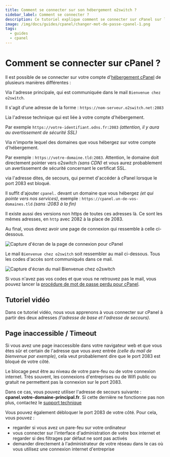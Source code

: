 ```yaml
---
title: Comment se connecter sur son hébergement o2switch ?
sidebar_label: Comment se connecter ?
description: Ce tutoriel explique comment se connecter sur cPanel sur l'offre d'hébergement web mutualisé o2switch
image: /img/docs/guides/cpanel/changer-mot-de-passe-cpanel-1.png
tags:
  - guides
  - cpanel
---
```


# Comment se connecter sur cPanel ?

Il est possible de se connecter sur votre compte d'[hébergement cPanel](https://www.o2switch.fr/hebergement-illimite/)
de plusieurs manières différentes :

<Badge text="A" type="danger" /> Via l'adresse principale, qui est communiquée dans le mail `Bienvenue chez o2switch`.

Il s'agit d'une adresse de la forme : `https://nom-serveur.o2switch.net:2083`

<Badge text="B" type="danger" /> Lia l'adresse technique qui est liée à votre compte d'hébergement.

Par exemple `https://votre-identifiant.odns.fr:2083` *(attention, il y aura au avertissement de sécurité SSL)*

<Badge text="C" type="danger" /> Via n'importe lequel des domaines que vous hébergez sur votre compte d'hébergement.

Par exemple : `https://votre-domaine.tld:2083`. Attention, le domaine doit directement pointer vers o2switch 
*(sans CDN)* et vous aurez probablement un avertissement de sécurité concernant le certificat SSL.

<Badge text="D" type="danger" /> via l'adresse dites, de secours, qui permet d'accéder à cPanel lorsque le port 2083 est
bloqué.

Il suffit d'ajouter `cpanel.` devant un domaine que vous hébergez *(et qui pointe vers nos services)*, exemple :
`https://cpanel.un-de-vos-domaines.tld` *(sans :2083 à la fin)*

Il existe aussi des versions non https de toutes ces adresses là. Ce sont les mêmes adresses, en `http` avec 2082 à la
place de 2083.

Au final, vous devez avoir une page de connexion qui ressemble à celle ci-dessous.

<Image
    src="/img/docs/guides/cpanel/o2switch-connexion-cpanel.png"
    title="Page de connexion cPanel"
    caption="Page de connexion à cPanel, l'interface technique de l'hébergement o2switch"
    alt="Capture d'écran de la page de connexion pour cPanel"
/>

Le mail  `Bienvenue chez o2switch` soit ressembler au mail ci-dessous. Tous les codes d'accès sont communiqués dans ce
mail.

<Image
    src="/img/docs/guides/cpanel/mail-bienvenue-o2switch.png"
    title="Le mail Bienvenue chez O2switch avec les codes pour cPanel"
    caption="Le mail Bienvenue chez o2switch contient tous les codes d'accès pour cPanel"
    alt="Capture d'écran du mail Bienvenue chez o2switch"
/>

Si vous n'avez pas vos codes et que vous ne retrouvez pas le mail, vous pouvez lancer la [procédure de mot de passe perdu
pour cPanel](/guides/cpanel/mot-de-passe-perdu).

## Tutoriel vidéo 

Dans ce tutoriel vidéo, nous vous apprenons à vous connecter sur cPanel à partir des deux adresses *(l'adresse de base
et l'adresse de secours)*.

<YoutubeVideo id='qMB33mFXexU' title="Comment se connecter sur cPanel ?"/>

## Page inaccessible / Timeout

Si vous avez une page inaccessible dans votre navigateur web et que vous êtes sûr et certain de l'adresse que vous avez
entrée *(celle du mail de bienvenue par exemple)*, cela veut probablement dire que le port 2083 est bloqué de votre côté.

Le blocage peut être au niveau de votre pare-feu ou de votre connexion internet. Très souvent, les connexions
d'entreprises ou de Wifi public ou gratuit ne permettent pas la connexion sur le port 2083.

Dans ce cas, vous pouvez utiliser l'adresse de secours suivante : **cpanel.votre-domaine-principal.fr**. Si cette
dernière ne fonctionne pas non plus, contactez le [support technique](https://www.o2switch.fr/support-hebergeur/) 

Vous pouvez également débloquer le port 2083 de votre côté. Pour cela, vous pouvez :
  * regarder si vous avez un pare-feu sur votre ordinateur
  * vous connecter sur l'interface d'administration de votre box internet et regarder si des filtrages par défaut ne
    sont pas activés 
  * demander directement à l'administrateur de votre réseau dans le cas où vous utilisez une connexion internet
    d'entreprise